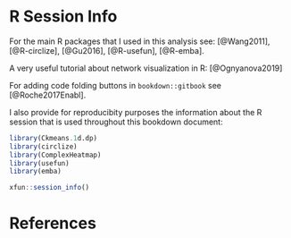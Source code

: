 # R Session Info {-}

For the main R packages that I used in this analysis see:
[@Wang2011], [@R-circlize], [@Gu2016], [@R-usefun], [@R-emba].

A very useful tutorial about network visualization in R: [@Ognyanova2019]

For adding code folding buttons in `bookdown::gitbook` see [@Roche2017Enabl].

I also provide for reproducibity purposes the information about the R session that 
is used throughout this bookdown document:

```r
library(Ckmeans.1d.dp)
library(circlize)
library(ComplexHeatmap)
library(usefun)
library(emba)
```

```r
xfun::session_info()
```

# References {-}

